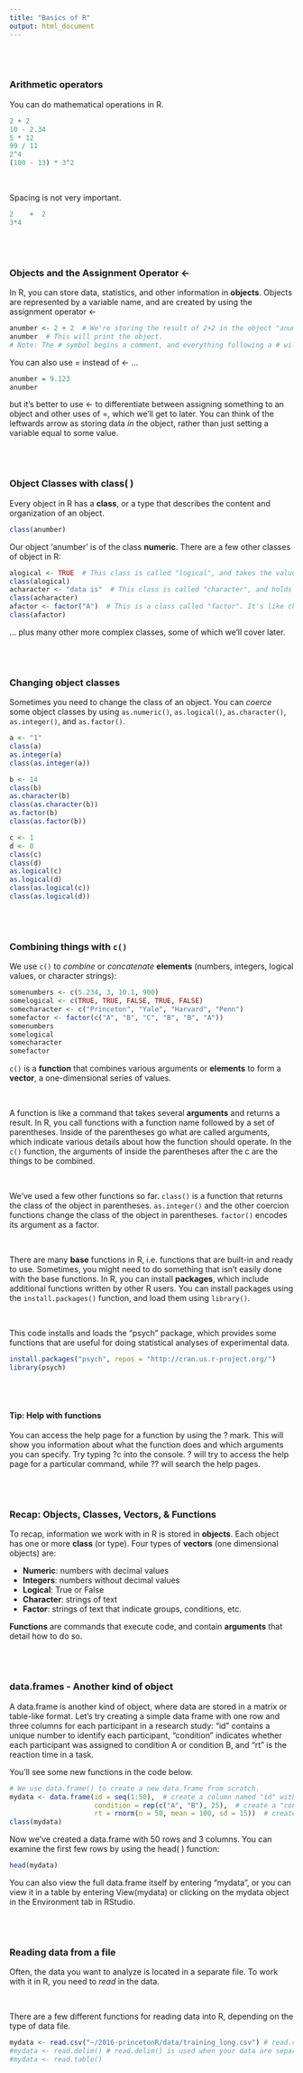 ```yaml
---
title: "Basics of R"
output: html_document
---
```


<br/>
<br/>

### Arithmetic operators

You can do mathematical operations in R.

``` r
2 + 2
10 - 2.34
5 * 12
99 / 11
2^4
(100 - 13) * 3^2
```

<br/>

Spacing is not very important.

``` r
2    +  2
3*4
```

<br/>
<br/>

### Objects and the Assignment Operator <-

In R, you can store data, statistics, and other information in __objects__. Objects are represented by a variable name, and are created by using the assignment operator <-

```r
anumber <- 2 + 2  # We're storing the result of 2+2 in the object "anumber"
anumber  # This will print the object.
# Note: The # symbol begins a comment, and everything following a # will not affect your code.
```
You can also use = instead of <- ...
``` r
anumber = 9.123
anumber
```
but it's better to use <- to differentiate between assigning something to an object and other uses of =, which we'll get to later. You can think of the leftwards arrow as storing data _in_ the object, rather than just setting a variable equal to some value.

<br/>
<br/>

### Object Classes with class( )

Every object in R has a __class__, or a type that describes the content and organization of an object.

``` r
class(anumber)
```

Our object 'anumber' is of the class __numeric__. There are a few other classes of object in R:

``` r
alogical <- TRUE  # This class is called "logical", and takes the value TRUE or FALSE
class(alogical)
acharacter <- "data is"  # This class is called "character", and holds strings of text
class(acharacter)
afactor <- factor("A")  # This is a class called "factor". It's like character, but when elements with the same text are grouped
class(afactor)
```

... plus many other more complex classes, some of which we'll cover later.

<br/>
<br/>

### Changing object classes

Sometimes you need to change the class of an object. You can _coerce_ some object classes by using `as.numeric()`, `as.logical()`, `as.character()`, `as.integer()`, and `as.factor()`.

``` r
a <- "1"
class(a)
as.integer(a)
class(as.integer(a))

b <- 14
class(b)
as.character(b)
class(as.character(b))
as.factor(b)
class(as.factor(b))

c <- 1
d <- 0
class(c)
class(d)
as.logical(c)
as.logical(d)
class(as.logical(c))
class(as.logical(d))
```

<br/>
<br/>

### Combining things with `c()`

We use `c()` to _combine_ or _concatenate_  __elements__ (numbers, integers, logical values, or character strings):

``` r
somenumbers <- c(5.234, 3, 10.1, 900)
somelogical <- c(TRUE, TRUE, FALSE, TRUE, FALSE)
somecharacter <- c("Princeton", "Yale", "Harvard", "Penn")
somefactor <- factor(c("A", "B", "C", "B", "B", "A"))
somenumbers
somelogical
somecharacter
somefactor
```

`c()` is a __function__ that combines various arguments or __elements__ to form a __vector__, a one-dimensional series of values. 

<br/>

A function is like a command that takes several __arguments__ and returns a result. In R, you call functions with a function name followed by a set of parentheses. Inside of the parentheses go what are called arguments, which indicate various details about how the function should operate. In the `c()` function, the arguments of inside the parentheses after the c are the things to be combined.

<br/>

We've used a few other functions so far. `class()` is a function that returns the class of the object in parentheses. `as.integer()` and the other coercion functions change the class of the object in parentheses. `factor()` encodes its argument as a factor.

<br/>

There are many __base__ functions in R, i.e. functions that are built-in and ready to use. Sometimes, you might need to do something that isn't easily done with the base functions. In R, you can install __packages__, which include additional functions written by other R users. You can install packages using the `install.packages()` function, and load them using `library()`.

<br/>

This code installs and loads the "psych" package, which provides some functions that are useful for doing statistical analyses of experimental data.

``` r
install.packages("psych", repos = "http://cran.us.r-project.org/")
library(psych)
```

<br/>
<br/>

#### Tip: Help with functions

You can access the help page for a function by using the ? mark. This will show you information about what the function does and which arguments you can specify. Try typing ?c into the console. ? will try to access the help page for a particular command, while ?? will search the help pages.

<br/>
<br/>

### Recap: Objects, Classes, Vectors, & Functions

To recap, information we work with in R is stored in __objects__. Each object has one or more __class__ (or type). Four types of __vectors__ (one dimensional objects) are:

* __Numeric__: numbers with decimal values
* __Integers__: numbers without decimal values
* __Logical__: True or False
* __Character__: strings of text
* __Factor__: strings of text that indicate groups, conditions, etc.

__Functions__ are commands that execute code, and contain __arguments__ that detail how to do so.

<br/>
<br/>

### data.frames - Another kind of object

A data.frame is another kind of object, where data are stored in a matrix or table-like format. Let's try creating a simple data frame with one row and three columns for each participant in a research study: "id" contains a unique number to identify each participant, "condition" indicates whether each participant was assigned to condition A or condition B, and "rt" is the reaction time in a task.

You'll see some new functions in the code below. 

``` r
# We use data.frame() to create a new data.frame from scratch.
mydata <- data.frame(id = seq(1:50),  # create a column named "id" with the numbers (sequence) 1 through 50
                     condition = rep(c("A", "B"), 25),  # create a "condition" column with A and B repeating
                     rt = rnorm(n = 50, mean = 100, sd = 15))  # create a third column named "rt" with randomly generated data
class(mydata)
```

Now we've created a data.frame with 50 rows and 3 columns. You can examine the first few rows by using the head( ) function:

``` r
head(mydata)
```

You can also view the full data.frame itself by entering "mydata", or you can view it in a table by entering View(mydata) or clicking on the mydata object in the Environment tab in RStudio.

<br/>
<br/>

### Reading data from a file

Often, the data you want to analyze is located in a separate file. To work with it in R, you need to _read_ in the data.

<br/>

There are a few different functions for reading data into R, depending on the type of data file.

``` r
mydata <- read.csv("~/2016-princetonR/data/training_long.csv") # read.csv() is used for Comma Separated Value files
#mydata <- read.delim() # read.delim() is used when your data are separated/delimited by the TAB character
#mydata <- read.table()
```
